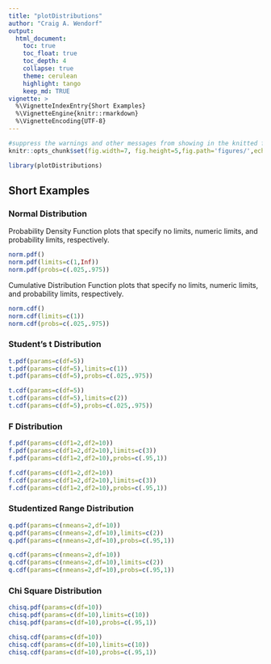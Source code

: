```yaml
---
title: "plotDistributions"
author: "Craig A. Wendorf"
output:
  html_document:
    toc: true
    toc_float: true
    toc_depth: 4
    collapse: true
    theme: cerulean
    highlight: tango
    keep_md: TRUE
vignette: >
  %\VignetteIndexEntry{Short Examples}
  %\VignetteEngine{knitr::rmarkdown}
  %\VignetteEncoding{UTF-8}
---
```


```r
#suppress the warnings and other messages from showing in the knitted file.
knitr::opts_chunk$set(fig.width=7, fig.height=5,fig.path='figures/',echo=TRUE,warning=FALSE,message=FALSE)
```

```r
library(plotDistributions)
```

## Short Examples

### Normal Distribution

Probability Density Function plots that specify no limits, numeric limits, and probability limits, respectively.
```r
norm.pdf()
norm.pdf(limits=c(1,Inf))
norm.pdf(probs=c(.025,.975))
```

Cumulative Distribution Function plots that specify no limits, numeric limits, and probability limits, respectively.
```r
norm.cdf()
norm.cdf(limits=c(1))
norm.cdf(probs=c(.025,.975))
```

### Student's t Distribution

```r
t.pdf(params=c(df=5))
t.pdf(params=c(df=5),limits=c(1))
t.pdf(params=c(df=5),probs=c(.025,.975))
```

```r
t.cdf(params=c(df=5))
t.cdf(params=c(df=5),limits=c(2))
t.cdf(params=c(df=5),probs=c(.025,.975))
```

### F Distribution

```r
f.pdf(params=c(df1=2,df2=10))
f.pdf(params=c(df1=2,df2=10),limits=c(3))
f.pdf(params=c(df1=2,df2=10),probs=c(.95,1))
```

```r
f.cdf(params=c(df1=2,df2=10))
f.cdf(params=c(df1=2,df2=10),limits=c(3))
f.cdf(params=c(df1=2,df2=10),probs=c(.95,1))
```

### Studentized Range Distribution

```r
q.pdf(params=c(nmeans=2,df=10))
q.pdf(params=c(nmeans=2,df=10),limits=c(2))
q.pdf(params=c(nmeans=2,df=10),probs=c(.95,1))
```

```r
q.cdf(params=c(nmeans=2,df=10))
q.cdf(params=c(nmeans=2,df=10),limits=c(2))
q.cdf(params=c(nmeans=2,df=10),probs=c(.95,1))
```

### Chi Square Distribution

```r
chisq.pdf(params=c(df=10))
chisq.pdf(params=c(df=10),limits=c(10))
chisq.pdf(params=c(df=10),probs=c(.95,1))
```

```r
chisq.cdf(params=c(df=10))
chisq.cdf(params=c(df=10),limits=c(10))
chisq.cdf(params=c(df=10),probs=c(.95,1))
```